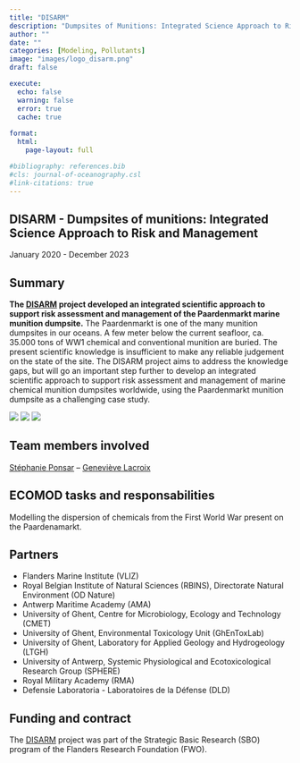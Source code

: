 ```yaml
---
title: "DISARM"
description: "Dumpsites of Munitions: Integrated Science Approach to Risk and Management"
author: ""
date: ""
categories: [Modeling, Pollutants]
image: "images/logo_disarm.png"
draft: false

execute:
  echo: false
  warning: false
  error: true
  cache: true
  
format: 
  html:
    page-layout: full

#bibliography: references.bib
#cls: journal-of-oceanography.csl
#link-citations: true
---
```


## DISARM - Dumpsites of munitions: Integrated Science Approach to Risk and Management

January 2020 - December 2023

## Summary

**The [DISARM](https://www.disarm.be/) project developed an integrated scientific approach to support risk assessment and management of the Paardenmarkt marine munition dumpsite.** 
The Paardenmarkt is one of the many munition dumpsites in our oceans. A few meter below the current seafloor, ca. 35.000 tons of WW1 chemical and conventional munition are buried. The present scientific knowledge is insufficient to make any reliable judgement on the state of the site. The DISARM project aims to address the knowledge gaps, but will go an important step further to develop an integrated scientific approach to support risk assessment and management of marine chemical munition dumpsites worldwide, using the Paardenmarkt munition dumpsite as a challenging case study.

::: {layout-ncol=3}
![](images/map_paardenmarkt.png)
![](images/munitions.png)
![](images/expertise_MSFD_graph.png)
:::

## Team members involved

[Stéphanie Ponsar](/posts/members/SP) --
[Geneviève Lacroix](/posts/members/GL)

## ECOMOD tasks and responsabilities
Modelling the dispersion of chemicals from the First World War present on the Paardenamarkt.

## Partners

- Flanders Marine Institute (VLIZ)
- Royal Belgian Institute of Natural Sciences (RBINS), Directorate Natural Environment (OD Nature)
- Antwerp Maritime Academy (AMA)
- University of Ghent, Centre for Microbiology, Ecology and Technology (CMET)
- University of Ghent, Environmental Toxicology Unit (GhEnToxLab)
- University of Ghent,  Laboratory for Applied Geology and Hydrogeology (LTGH) 
- University of Antwerp, Systemic Physiological and Ecotoxicological Research Group (SPHERE)
- Royal Military Academy (RMA)
- Defensie Laboratoria - Laboratoires de la Défense (DLD)

## Funding and contract

The [DISARM](https://www.disarm.be/) project was part of the Strategic Basic Research (SBO) program of the Flanders Research Foundation (FWO).

